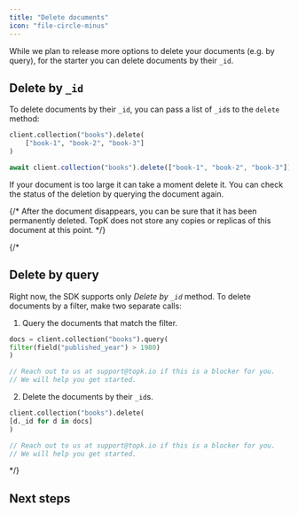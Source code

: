 ```yaml
---
title: "Delete documents"
icon: "file-circle-minus"
---
```



While we plan to release more options to delete your documents (e.g. by query), for the starter you can delete documents by their `_id`.

## Delete by `_id`

To delete documents by their `_id`, you can pass a list of `_id`s to the `delete` method:

<CodeGroup>

```python Python
client.collection("books").delete(
    ["book-1", "book-2", "book-3"]
)
```


```typescript Javascript
await client.collection("books").delete(["book-1", "book-2", "book-3"]);
```

</CodeGroup>

If your document is too large it can take a moment delete it. You can check the status of the deletion by querying the document again.

{/* After the document disappears, you can be sure that it has been permanently deleted. TopK does not store any copies or replicas of this document at this point. */}

{/*

## Delete by query

Right now, the SDK supports only _Delete by `_id`_ method. To delete documents by a filter, make two separate calls:

1. Query the documents that match the filter.

<CodeGroup>

```python Python
docs = client.collection("books").query(
filter(field("published_year") > 1980)
)
```

```js JavaScript
// Reach out to us at support@topk.io if this is a blocker for you.
// We will help you get started.
```

</CodeGroup>

2. Delete the documents by their `_id`s.

<CodeGroup>

```python Python
client.collection("books").delete(
[d._id for d in docs]
)
```

```js JavaScript
// Reach out to us at support@topk.io if this is a blocker for you.
// We will help you get started.
```

</CodeGroup>
*/}

## Next steps

<Support />